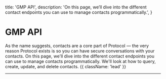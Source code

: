 
  title: 'GMP API',
  description:
    'On this page, we’ll dive into the different contact endpoints you can use to manage contacts programmatically.',
}

# GMP API

As the name suggests, contacts are a core part of Protocol — the very reason Protocol exists is so you can have secure conversations with your contacts. On this page, we'll dive into the different contact endpoints you can use to manage contacts programmatically. We'll look at how to query, create, update, and delete contacts. {{ className: 'lead' }}

---

<Methods />
